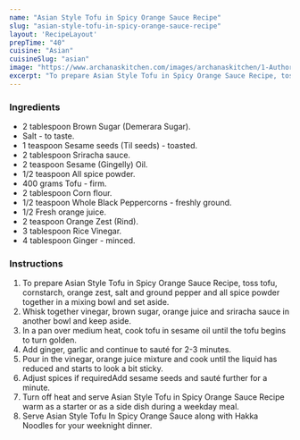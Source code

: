 ---
name: "Asian Style Tofu in Spicy Orange Sauce Recipe"
slug: "asian-style-tofu-in-spicy-orange-sauce-recipe"
layout: 'RecipeLayout'
prepTime: "40"
cuisine: "Asian"
cuisineSlug: "asian"
image: "https://www.archanaskitchen.com/images/archanaskitchen/1-Author/Monika_Manchanda/Asian_Style_Tofu_in_Spicy_Orange_Sauce.jpg"
excerpt: "To prepare Asian Style Tofu in Spicy Orange Sauce Recipe, toss tofu, cornstarch, orange zest, salt and ground pepper and all spice powder together in a mixing bowl and set aside"
---

### Ingredients

- 2 tablespoon Brown Sugar (Demerara Sugar).
- Salt - to taste.
- 1 teaspoon Sesame seeds (Til seeds) - toasted.
- 2 tablespoon Sriracha sauce.
- 2 teaspoon Sesame (Gingelly) Oil.
- 1/2 teaspoon All spice powder.
- 400 grams Tofu - firm.
- 2 tablespoon Corn flour.
- 1/2 teaspoon Whole Black Peppercorns - freshly ground.
- 1/2 Fresh orange juice.
- 2 teaspoon Orange Zest (Rind).
- 3 tablespoon Rice Vinegar.
- 4 tablespoon Ginger - minced.

### Instructions

1. To prepare Asian Style Tofu in Spicy Orange Sauce Recipe, toss tofu, cornstarch, orange zest, salt and ground pepper and all spice powder together in a mixing bowl and set aside.
1. Whisk together vinegar, brown sugar, orange juice and sriracha sauce in another bowl and keep aside.
1. In a pan over medium heat, cook tofu in sesame oil until the tofu begins to turn golden.
1. Add ginger, garlic and continue to sauté for 2-3 minutes.
1. Pour in the vinegar, orange juice mixture and cook until the liquid has reduced and starts to look a bit sticky.
1. Adjust spices if requiredAdd sesame seeds and sauté further for a minute.
1. Turn off heat and serve Asian Style Tofu in Spicy Orange Sauce Recipe warm as a starter or as a side dish during a weekday meal.
1. Serve Asian Style Tofu In Spicy Orange Sauce along with Hakka Noodles for your weeknight dinner.
